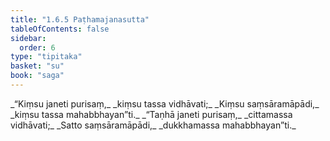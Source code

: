 ```yaml
---
title: "1.6.5 Paṭhamajanasutta"
tableOfContents: false
sidebar:
  order: 6
type: "tipitaka"
basket: "su"
book: "saga"
---
```



<DynamicBreadcrumb />

<Division number="55" book="saga">

<Paragraph number="296" type="verses" book="saga">
_“Kiṃsu janeti purisaṃ,_  
_kiṃsu tassa vidhāvati;_  
_Kiṃsu saṃsāramāpādi,_  
_kiṃsu tassa mahabbhayan”ti._  

</Paragraph>

<Paragraph number="297" type="verses" book="saga">
_“Taṇhā janeti purisaṃ,_  
_cittamassa vidhāvati;_  
_Satto saṃsāramāpādi,_  
_dukkhamassa mahabbhayan”ti._
</Paragraph>
</Division>
